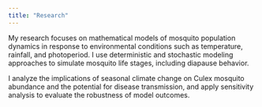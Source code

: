 ```yaml
---
title: "Research"
---
```


My research focuses on mathematical models of mosquito population dynamics in response to environmental conditions such as temperature, rainfall, and photoperiod. I use deterministic and stochastic modeling approaches to simulate mosquito life stages, including diapause behavior.

I analyze the implications of seasonal climate change on Culex mosquito abundance and the potential for disease transmission, and apply sensitivity analysis to evaluate the robustness of model outcomes.
